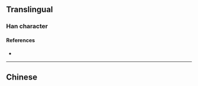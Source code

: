 {{character info/new}}
==Translingual==

===Han character===
{{Han char|rn=39|rad=子|as=05|sn=8|four=|canj=SRND|ids=⿱司子}}

====References====
* {{Han ref|kx=0278.170|dkj=06961|dj=0547.010|hdz=21014.040|uh=5B60|ud=23392}}

----

==Chinese==
{{zh-see|嗣|v}}